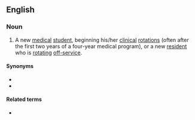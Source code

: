 ==English==

===Noun===
{{en-noun}}

# {{lb|en|slang|medicine}} A new [[medical]] [[student]], beginning his/her [[clinical]] [[rotation]]s (often after the first two years of a four-year medical program), or a new [[resident]] who is [[rotating]] [[off-service]].

====Synonyms====
* {{l|en|scut boy}}
* {{l|en|scut dog}}

====Related terms====
* {{l|en|scut work}}